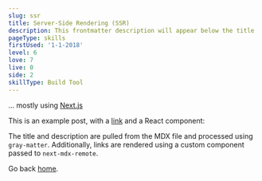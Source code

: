 ```yaml
---
slug: ssr
title: Server-Side Rendering (SSR)
description: This frontmatter description will appear below the title
pageType: skills
firstUsed: '1-1-2018'
level: 6
love: 7
live: 0
side: 2
skillType: Build Tool
---
```


... mostly using [Next.js](/skills/next)

This is an example post, with a [link](https://nextjs.org) and a React component:

The title and description are pulled from the MDX file and processed using `gray-matter`. Additionally, links are rendered using a custom component passed to `next-mdx-remote`.

Go back [home](/).
